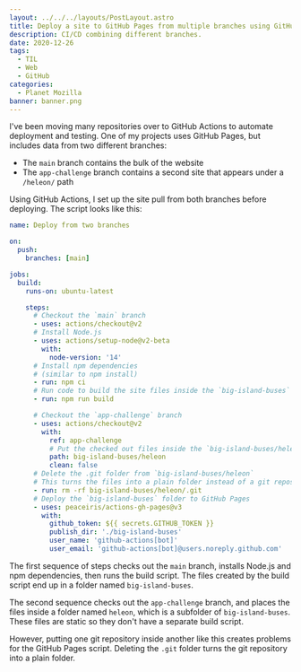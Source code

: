 ```yaml
---
layout: ../../../layouts/PostLayout.astro
title: Deploy a site to GitHub Pages from multiple branches using GitHub Actions
description: CI/CD combining different branches.
date: 2020-12-26
tags:
  - TIL
  - Web
  - GitHub
categories:
  - Planet Mozilla
banner: banner.png
---
```



I've been moving many repositories over to GitHub Actions to automate deployment and testing. One of my projects uses GitHub Pages, but includes data from two different branches:

- The `main` branch contains the bulk of the website
- The `app-challenge` branch contains a second site that appears under a `/heleon/` path

Using GitHub Actions, I set up the site pull from both branches before deploying. The script looks like this:

```yaml
name: Deploy from two branches

on:
  push:
    branches: [main]

jobs:
  build:
    runs-on: ubuntu-latest

    steps:
      # Checkout the `main` branch
      - uses: actions/checkout@v2
      # Install Node.js
      - uses: actions/setup-node@v2-beta
        with:
          node-version: '14'
      # Install npm dependencies
      # (similar to npm install)
      - run: npm ci
      # Run code to build the site files inside the `big-island-buses` folder
      - run: npm run build

      # Checkout the `app-challenge` branch
      - uses: actions/checkout@v2
        with:
          ref: app-challenge
          # Put the checked out files inside the `big-island-buses/heleon` folder
          path: big-island-buses/heleon
          clean: false
      # Delete the .git folder from `big-island-buses/heleon`
      # This turns the files into a plain folder instead of a git repository
      - run: rm -rf big-island-buses/heleon/.git
      # Deploy the `big-island-buses` folder to GitHub Pages
      - uses: peaceiris/actions-gh-pages@v3
        with:
          github_token: ${{ secrets.GITHUB_TOKEN }}
          publish_dir: './big-island-buses'
          user_name: 'github-actions[bot]'
          user_email: 'github-actions[bot]@users.noreply.github.com'
```

The first sequence of steps checks out the `main` branch, installs Node.js and npm dependencies, then runs the build script. The files created by the build script end up in a folder named `big-island-buses`.

The second sequence checks out the `app-challenge` branch, and places the files inside a folder named `heleon`, which is a subfolder of `big-island-buses`. These files are static so they don't have a separate build script.

However, putting one git repository inside another like this creates problems for the GitHub Pages script. Deleting the `.git` folder turns the git repository into a plain folder.
